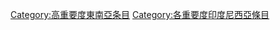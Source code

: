 {{Emptycat}}
{{Articles by Importance|project=東南亞|task_force=yes|parent=東南亞|tf_link=印度尼西亞任務組|topic=印度尼西亞|format=toc}}

[[Category:高重要度東南亞条目|Category:高重要度東南亞条目]]
[[Category:各重要度印度尼西亞條目‎|Category:各重要度印度尼西亞條目‎]]
